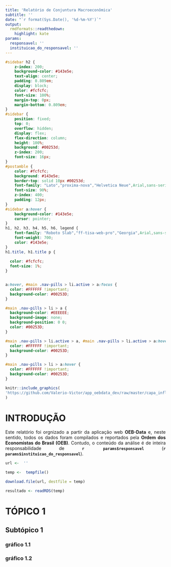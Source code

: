 ```yaml
---
title: 'Relatório de Conjuntura Macroeconômica'
subtitle: ''
date: "`r format(Sys.Date(), '%d-%m-%Y')`"
output:
  rmdformats::readthedown:
    highlight: kate
params:
  responsavel: ''
  instituicao_do_responsavel: ''
---
```


```css
#sidebar h2 {
    z-index: 200;
    background-color: #143e5e;
    text-align: center;
    padding: 0.809em;
    display: block;
    color: #fcfcfc;
    font-size: 100%;
    margin-top: 0px;
    margin-bottom: 0.809em;
}
#sidebar {
    position: fixed;
    top: 0;
    overflow: hidden;
    display: flex;
    flex-direction: column;
    height: 100%;
    background: #00253d;
    z-index: 200;
    font-size: 16px;
}
#postamble {
    color: #fcfcfc;
    background: #143e5e;
    border-top: solid 10px #00253d;
    font-family: "Lato","proxima-nova","Helvetica Neue",Arial,sans-serif;
    font-size: 90%;
    z-index: 400;
    padding: 12px;
}
#sidebar a:hover {
    background-color: #143e5e;
    cursor: pointer;
}
h1, h2, h3, h4, h5, h6, legend {
    font-family: "Roboto Slab","ff-tisa-web-pro","Georgia",Arial,sans-serif;
    font-weight: 700;
    color: #143e5e;
}
h1.title, h1.title p {
  
  color: #fcfcfc;
  font-size: 1%;
}


a:hover, #main .nav-pills > li.active > a:focus {
  color: #FFFFFF !important;
  background-color: #00253D;
}

#main .nav-pills > li > a {
  background-color: #EEEEEE;
  background-image: none;
  background-position: 0 0;
  color: #00253D;
}

#main .nav-pills > li.active > a, #main .nav-pills > li.active > a:hover, #main .nav-pills > li.active > a:focus {
  color: #FFFFFF !important;
  background-color: #00253D;
}

#main .nav-pills > li > a:hover {
  color: #FFFFFF !important;
  background-color: #00253D;
}
```

```r
knitr::include_graphics(
'https://github.com/Valerio-Victor/app_oebdata_dev/raw/master/capa_inflacao.png'
)
```

# INTRODUÇÃO

<div style="text-align: justify">

Este relatório foi orgnizado a partir da aplicação web **OEB-Data** e, 
neste sentido, todos os dados foram compilados e reportados pela **Ordem dos 
Economistas do Brasil (OEB)**. Contudo, o conteúdo da análise é de inteira 
responsabilidade de **`r params$responsavel`** 
(**`r params$instituicao_do_responsavel`**).

```r
url <-  ''

temp <-  tempfile()

download.file(url, destfile = temp)

resultado <- readRDS(temp)
```

# TÓPICO 1

## Subtópico 1 {.tabset .tabset-fade .tabset-pills}

### gráfico 1.1

### gráfico 1.2



